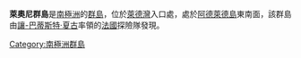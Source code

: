 {{unreferenced|time=2013-10-27T05:39:53+00:00}}
{{coord|67|36|S|68|17|W|source:GNIS|display=title}}

'''萊奧尼群島'''是[[南極洲|南極洲]]的[[群島|群島]]，位於[[萊德灣|萊德灣]]入口處，處於[[阿德萊德島|阿德萊德島]]東南面，該群島由[[讓-巴蒂斯特·夏古|讓-巴蒂斯特·夏古]]率領的[[法國|法國]]探險隊發現。

{{DEFAULTSORT:Leonie Islands}}
[[Category:南極洲群島|Category:南極洲群島]]


{{AdelaideIsland-geo-stub}}